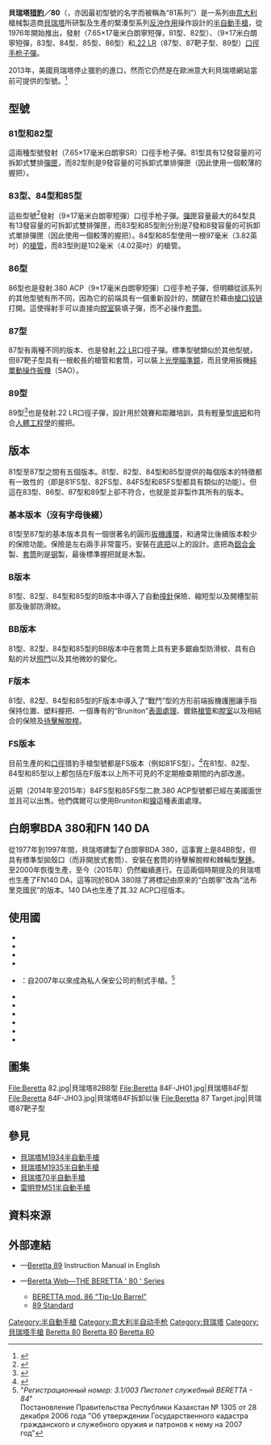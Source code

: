 {{noteTA
|G1=軍事
|G2=長度單位
|G3=Firearms
}}
{{Infobox Weapon
|name= 貝瑞塔獵豹／80系列<br />{{Lang|en|Beretta Cheetah/80 Series}}
|image= File:Beretta 84F-JH01.jpg
|image_size= 300px
|caption= {{Link-en|.380 ACP|.380 ACP}}（7.65毫米白朗寧SR子彈）[[口徑|口徑]]型貝瑞塔84F獵豹式手槍
|origin= {{flagcountry|Italy}}
|type= [[半自動手槍|半自動手槍]]
<!-- Type selection -->
|is_ranged= yes
|is_bladed= 
|is_explosive= 
|is_artillery= 
|is_vehicle= 
|is_missile= 
|is_UK= 
<!-- Service history -->
|service= 
|used_by= 
|wars= 
<!-- Production history -->
|designer= [[貝瑞塔|貝瑞塔]]
|design_date= 
|manufacturer= 貝瑞塔
|unit_cost= 
|production_date= 1976—2013年
|number= 
|variants= 參見[[#型號|型號]]
<!-- General specifications -->
|spec_label= 
|weight= <div class="NavFrame collapsed" style="color: black; background-color: #FFFFFF; margin: 0 auto; padding: 0 10px; text-align: left;"><div class="NavHead" style="background-color: #FFFFFF; margin: 0 auto; padding: 0 10px; font-weight:normal;">空槍：</div><div class="NavContent" style="background-color: #FFFFFF; margin: 0 auto; padding: 0 10px;">
* 81FS型：685[[克|克]]（24.16[[盎司|盎司]]）
* 82FS型：630克（22.22盎司）
* 83FS型：640克（22.58盎司）
* 84FS型：660克（23.28盎司）
* 85FS型：620克（21.87盎司）
* 86FS型：660克（23.28盎司）
* 87BB型：570克（20.11盎司）
* 87靶子型：835克（29.45盎司）
* 89型：1,160克（40.92盎司）
</div>
</div>
|length= <div class="NavFrame collapsed" style="color: black; background-color: #FFFFFF; margin: 0 auto; padding: 0 10px; text-align: left;"><div class="NavHead" style="background-color: #FFFFFF; margin: 0 auto; padding: 0 10px; font-weight:normal;"></div><div class="NavContent" style="background-color: #FFFFFF; margin: 0 auto; padding: 0 10px;">
* 81型：172[[毫米|毫米]]（6.77[[英寸|英寸]]）
* 82型：172毫米（6.77英吋）
* 83型：177毫米（6.97英吋）
* 84型：172毫米（6.77英吋）
* 85型：172毫米（6.77英吋）
* 86型：185毫米（7.28英吋）
* 87型：172毫米（6.77英吋）
* 87靶子型：225毫米（8.86英吋）
* 89型：240毫米（9.45英吋）
</div>
</div>
|part_length= <div class="NavFrame collapsed" style="color: black; background-color: #FFFFFF; margin: 0 auto; padding: 0 10px; text-align: left;"><div class="NavHead" style="background-color: #FFFFFF; margin: 0 auto; padding: 0 10px; font-weight:normal;"></div><div class="NavContent" style="background-color: #FFFFFF; margin: 0 auto; padding: 0 10px;">
* 81型：97毫米（3.82英吋）
* 82型：97毫米（3.82英吋）
* 83型：102毫米（4.02英吋）
* 84型：97毫米（3.82英吋）
* 85型：97毫米（3.82英吋）
* 86型：111毫米（4.37英吋）
* 87型：97毫米（3.82英吋）
* 87靶子型：150毫米（5.91英吋）
* 89型：152毫米（5.98英吋）
</div>
</div>
|width= 
|height= 
|diameter= 
|crew= 
<!-- Ranged weapon specifications -->
|cartridge= -{}-
* 81型、82型：{{Link-en|.32 ACP|.32 ACP}}（.32自動手槍子彈，7.65×17毫米白朗寧短彈）
* 83型、84型、85型、86型：{{Link-en|.380 ACP|.380 ACP}}（.380自動手槍子彈，9×17米白朗寧短彈）
* 87型、87靶子型、89型：[[.22_LR|.22 LR]]
|caliber= <div class="NavFrame collapsed" style="color: black; background-color: #FFFFFF; margin: 0 auto; padding: 0 10px; text-align: left;"><div class="NavHead" style="background-color: #FFFFFF; margin: 0 auto; padding: 0 10px; font-weight:normal;"></div><div class="NavContent" style="background-color: #FFFFFF; margin: 0 auto; padding: 0 10px;">
* .32 ACP：7.65毫米（.32英吋）
* .380 ACP：9.65毫米（.380英吋）
* .22 LR：5.59毫米（.22英吋）
</div>
</div>
|barrels= 1根，[[膛線|線膛]]
|action= <div class="NavFrame collapsed" style="color: black; background-color: #FFFFFF; margin: 0 auto; padding: 0 10px; text-align: left;"><div class="NavHead" style="background-color: #FFFFFF; margin: 0 auto; padding: 0 10px; font-weight:normal;"></div><div class="NavContent" style="background-color: #FFFFFF; margin: 0 auto; padding: 0 10px;">
* [[反沖作用_(槍械)|反沖作用]]
* [[扳机#单动式|單動操作扳機]]
</div>
</div>
|mode= {{Link-en|半自動槍械|Semi-automatic firearm|半自動}}
|rate= 
|velocity= 
|energy= 
|range= 
|max_range= 
|feed= <div class="NavFrame collapsed" style="color: black; background-color: #FFFFFF; margin: 0 auto; padding: 0 10px; text-align: left;"><div class="NavHead" style="background-color: #FFFFFF; margin: 0 auto; padding: 0 10px; font-weight:normal;"></div><div class="NavContent" style="background-color: #FFFFFF; margin: 0 auto; padding: 0 10px;">
* 81型：12發可拆卸式[[彈匣|彈匣]]
* 82型：9發可拆卸式彈匣
* 83型：7發可拆卸式彈匣
* 84型：13發可拆卸式彈匣
* 85型：8發可拆卸式彈匣
* 86型：8發可拆卸式彈匣
* 87型：8發可拆卸式彈匣
* 87靶子型：10發可拆卸式彈匣
* 89型：8發可拆卸式彈匣
</div>
</div>
|sights= [[機械瞄具|機械瞄具]]：固定或可調節缺口式[[照門|照門]]及刀片式[[照準器|準星]]
<!-- 火炮規格 -->
|breech= 
|recoil= 
|carriage= 
|elevation= 
|traverse= 
<!-- 刃器規格 --> 
|blade_type= 
|hilt_type= 
|sheath_type= 
|head_type= 
|haft_type= 
<!-- 爆炸物內填炸藥規格 --> 
|filling= 
|filling_weight= 
|detonation= 
|yield= 
<!-- 車輛/飛彈規格 -->
|armour= 
|primary_armament= 
|secondary_arament= 
|engine= 
|engine_power= 
|transmission= 
|payload_capacity= 
|fuel_capacity= 
|pw_ratio= 
|suspension= 
|clearance= 
|vehicle_range= 
|speed= 
|guidance= 
|steering= 
<!-- Missiles only -->
|wingspan= 
|propellant= 
|ceiling= 
|altitude= 
|depth= 
|boost= 
|accuracy= 
|launch_platform= 
|transport= 
}}

'''貝瑞塔[[猎豹|猎豹]]／80'''（{{Lang-en|Beretta Cheetah/80 Series}}，亦因最初型號的名字而被稱為“81系列”）是一系列由[[意大利|意大利]]槍械製造商[[貝瑞塔|貝瑞塔]]所研製及生產的緊湊型系列[[反沖作用_(槍械)|反沖作用]]操作設計的[[半自動手槍|半自動手槍]]，從1976年開始推出，發射{{Link-en|.32 ACP|.32 ACP}}（7.65×17毫米白朗寧短彈，81型、82型）、{{Link-en|.380 ACP|.380 ACP}}（9×17米白朗寧短彈，83型、84型、85型、86型）和[[.22_LR|.22 LR]]（87型、87靶子型、89型）[[口徑|口徑]][[手枪|手枪]][[子彈|子彈]]。

2013年，美國貝瑞塔停止獵豹的進口，然而它仍然是在歐洲意大利貝瑞塔網站當前可提供的型號。<ref>{{Cite web |url=http://www.beretta.com/en/serie-80/ |title=存档副本 |access-date=2016-01-19 |archive-date=2021-01-18 |archive-url=https://web.archive.org/web/20210118161437/https://www.beretta.com/en/serie-80/ |dead-url=no }}</ref>

== 型號 ==
=== 81型和82型 ===
這兩種型號發射{{Link-en|.32 ACP|.32 ACP}}（7.65×17毫米白朗寧SR）口徑手枪子彈。81型具有12發容量的可拆卸式雙排[[彈匣|彈匣]]，而82型則是9發容量的可拆卸式單排彈匣（因此使用一個較薄的握把）。

=== 83型、84型和85型 ===
這些型號<ref>{{Cite web |url=http://www.gunownersresource.com/?wpfb_dl=250 |title=81 Series (Cheetahs) semi-auto Owner's Manual |access-date=2016-01-19 |archive-date=2020-01-30 |archive-url=https://web.archive.org/web/20200130193117/http://www.gunownersresource.com/?wpfb_dl=250 |dead-url=no }}</ref>發射{{Link-en|.380 ACP|.380 ACP}}（9×17毫米白朗寧短彈）口徑手枪子彈。[[彈匣|彈匣]]容量最大的84型具有13發容量的可拆卸式雙排彈匣，而83型和85型則分別是7發和8發容量的可拆卸式單排彈匣（因此使用一個較薄的握把）。84型和85型使用一根97毫米（3.82英吋）的[[槍管|槍管]]，而83型則是102毫米（4.02英吋）的槍管。

=== 86型 ===
86型也是發射.380 ACP（9×17毫米白朗寧短彈）口徑手枪子彈，但明顯從該系列的其他型號有所不同，因為它的前端具有一個重新設計的{{Link-en|翻起式槍管|Tip-up barrel}}，關鍵在於藉由[[槍口|槍口]][[铰链|铰链]]打開{{Link-en|後膛槍炮|Breechloader|後膛}}。這使得射手可以直接向[[膛室|膛室]]裝填子彈，而不必操作[[手槍套筒|套筒]]。

=== 87型 ===
87型有兩種不同的版本、也是發射[[.22_LR|.22 LR]]口徑子彈。標準型號類似於其他型號，但87靶子型具有一根較長的槍管和套筒，可以裝上[[瞄準鏡|光學瞄準鏡]]，而且使用扳機[[扳机#单动式|純單動操作扳機]]（SAO）。

=== 89型 ===
89型<ref>{{Cite web |url=http://pdf.textfiles.com/manuals/FIREARMS/beretta_89.pdf |title=存档副本 |access-date=2016-01-19 |archive-date=2020-09-24 |archive-url=https://web.archive.org/web/20200924175422/http://pdf.textfiles.com/manuals/FIREARMS/beretta_89.pdf |dead-url=no }}</ref>也是發射.22 LR口徑子彈，設計用於競賽和距離培訓，具有輕量型[[机匣|底把]]和符合[[人因工程学|人體工程學]]的握把。

== 版本 ==
81型至87型之間有五個版本。81型、82型、84型和85型提供的每個版本的特徵都有一致性的（即是81FS型、82FS型、84FS型和85FS型都具有類似的功能）。但這在83型、86型、87型和89型上卻不符合，也就是並非製作其所有的版本。

=== 基本版本（沒有字母後綴） ===
81型至87型的基本版本具有一個很著名的圓形[[扳機護環|扳機護環]]，和通常比後續版本較少的保險功能。保險是左右兩手非常靈巧，安裝在[[机匣|底把]]以上的設計。底把為[[鋁合金|鋁合金]]製、[[手槍套筒|套筒]]則是{{Link-en|烤藍|Bluing (steel)}}[[钢|钢]]製，最後標準握把就是木製。

=== B版本 ===
81型、82型、84型和85型的B版本中導入了自動[[撞針|撞針]]保險、縮短型{{Link-en|抽殼鈎|Extractor (firearms)}}以及開槽型前部及後部防滑紋。

=== BB版本 ===
81型、82型、84型和85型的BB版本中在套筒上具有更多鋸齒型防滑紋、具有白點的片狀[[照門|照門]]以及其他微妙的變化。

=== F版本 ===
81型、82型、84型和85型的F版本中導入了“戰鬥”型的方形前端扳機護圈讓手指保持位置、塑料握把、一個專有的“Bruniton”[[表面處理|表面處理]]、鍍鉻[[槍管|槍管]]和[[膛室|膛室]]以及相結合的保險及[[待擊解脫桿|待擊解脫桿]]。

=== FS版本 ===
目前生產的{{Link-en|.32 ACP|.32 ACP}}和{{Link-en|.380 ACP|.380 ACP}}[[口徑|口徑]]猎豹手槍型號都是FS版本（例如81FS型）。<ref>{{cite web |url=http://www.beretta.com/Defence-Pistols-Carbines/Defence/Compact/index.aspx?m=82&idc=14 |title=存档副本 |accessdate=2011-07-02 |deadurl=yes |archiveurl=https://web.archive.org/web/20110706064628/http://www.beretta.com/Defence-Pistols-Carbines/Defence/Compact/index.aspx?m=82&idc=14 |archivedate=2011-07-06 }}</ref>在81型、82型、84型和85型以上都包括在F版本以上所不可見的不定期檢查期間的內部改進。

近期（2014年至2015年）84FS型和85FS型二款.380 ACP型號都已經在美國面世並且可以出售。他們偶爾可以使用Bruniton和{{Link-en|化學鍍鎳|Electroless nickel plating|鍍光亮}}[[镍|镍]]這種表面處理。

== 白朗寧BDA 380和FN 140 DA ==
從1977年到1997年間，貝瑞塔建製了白朗寧BDA 380，這事實上是84BB型，但具有標準型拋殼口（而非開放式套筒）、安裝在套筒的待擊解脫桿和棘輪型[[擊錘|擊錘]]。至2000年恢復生產，至今（2015年）仍然繼續進行。在這兩個時期提及的貝瑞塔也生產了FN140 DA，這等同於BDA 380除了將標記由原來的“白朗寧”改為“法布里克國民”的版本。140 DA也生產了其.32 ACP口徑版本。

== 使用國 ==
* {{flagcountry|Algeria}}
* {{flagcountry|Belgium}}
* {{flagcountry|France}}
* {{flagcountry|Italy}}
* {{flagcountry|Kazakhstan}}：自2007年以來成為私人保安公司的制式手槍。<ref>"''Регистрационный номер: 3.1/003 Пистолет служебный BERETTA - 84''"<br/>Постановление Правительства Республики Казахстан № 1305 от 28 декабря 2006 года "Об утверждении Государственного кадастра гражданского и служебного оружия и патронов к нему на 2007 год"</ref>
* {{flagcountry|Libya}}
* {{flagcountry|Slovenia}}
* {{flagcountry|Turkey}}
* {{flagcountry|United States}}
* {{flagcountry|Uruguay}}
* {{flagcountry|Venezuela}}

== 圖集 ==
<gallery>
File:Beretta 82.jpg|貝瑞塔82BB型
File:Beretta 84F-JH01.jpg|貝瑞塔84F型
File:Beretta 84F-JH03.jpg|貝瑞塔84F拆卸以後
File:Beretta 87 Target.jpg|貝瑞塔87靶子型
</gallery>

== 參見 ==
* [[貝瑞塔M1934半自動手槍|貝瑞塔M1934半自動手槍]]
* [[貝瑞塔M1935半自動手槍|貝瑞塔M1935半自動手槍]]
* [[貝瑞塔70半自動手槍|貝瑞塔70半自動手槍]]
* [[雷明登M51半自動手槍|雷明登M51半自動手槍]]

== 資料來源 ==
<div class="references-small">
<references />
</div>

== 外部連結 ==
{{commonscat|Beretta Cheetah}}
* {{en icon}}—[http://pdf.textfiles.com/manuals/FIREARMS/beretta_89.pdf Beretta 89] {{Wayback|url=http://pdf.textfiles.com/manuals/FIREARMS/beretta_89.pdf |date=20200924175422 }} Instruction Manual in English
* {{en icon}}—[http://www.berettaweb.com/Beretta%2080/Beretta%2080BB.htm Beretta Web—THE BERETTA ' 80 ' Series] {{Wayback|url=http://www.berettaweb.com/Beretta%2080/Beretta%2080BB.htm |date=20210128122350 }}
** [http://www.berettaweb.com/Beretta%2080/Beretta%2086.htm BERETTA mod. 86 "Tip-Up Barrel"] {{Wayback|url=http://www.berettaweb.com/Beretta%2080/Beretta%2086.htm |date=20210128114103 }}
** [http://www.berettaweb.com/Beretta%2080/Beretta%2089%20GS.htm 89 Standard] {{Wayback|url=http://www.berettaweb.com/Beretta%2080/Beretta%2089%20GS.htm |date=20210128122701 }}

{{Beretta firearms}}

[[Category:半自動手槍|Category:半自動手槍]]
[[Category:意大利半自动手枪|Category:意大利半自动手枪]]
[[Category:貝瑞塔|Category:貝瑞塔]]
[[Category:貝瑞塔手槍|Category:貝瑞塔手槍]]
[[Category:.32_ACP口徑槍械|Beretta 80]]
[[Category:.380自动柯尔特手枪子弹口径枪械|Beretta 80]]
[[Category:.22口径长步枪弹口径枪械|Beretta 80]]